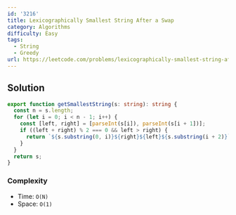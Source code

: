 ```yaml
---
id: '3216'
title: Lexicographically Smallest String After a Swap
category: Algorithms
difficulty: Easy
tags:
  - String
  - Greedy
url: https://leetcode.com/problems/lexicographically-smallest-string-after-a-swap
---
```


## Solution

```typescript showLineNumbers
export function getSmallestString(s: string): string {
  const n = s.length;
  for (let i = 0; i < n - 1; i++) {
    const [left, right] = [parseInt(s[i]), parseInt(s[i + 1])];
    if ((left + right) % 2 === 0 && left > right) {
      return `${s.substring(0, i)}${right}${left}${s.substring(i + 2)}`;
    }
  }
  return s;
}
```

### Complexity

- Time: `O(N)`
- Space: `O(1)`
